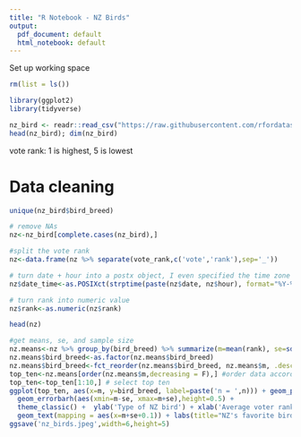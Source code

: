 ```yaml
---
title: "R Notebook - NZ Birds"
output:
  pdf_document: default
  html_notebook: default
---
```


Set up working space
```r
rm(list = ls())
```

```r
library(ggplot2)
library(tidyverse)
```


```r
nz_bird <- readr::read_csv("https://raw.githubusercontent.com/rfordatascience/tidytuesday/master/data/2019/2019-11-19/nz_bird.csv")
head(nz_bird); dim(nz_bird)
```
vote rank: 1 is highest, 5 is lowest

# Data cleaning
```r
unique(nz_bird$bird_breed)
```

```r
# remove NAs
nz<-nz_bird[complete.cases(nz_bird),]

#split the vote rank
nz<-data.frame(nz %>% separate(vote_rank,c('vote','rank'),sep='_'))

# turn date + hour into a postx object, I even specified the time zone right!
nz$date_time<-as.POSIXct(strptime(paste(nz$date, nz$hour), format="%Y-%m-%d %H", tz="NZ"))

# turn rank into numeric value
nz$rank<-as.numeric(nz$rank)

head(nz)
```
```r
#get means, se, and sample size
nz.means<-nz %>% group_by(bird_breed) %>% summarize(m=mean(rank), se=sd(rank)/sqrt(length(rank)), n=length(rank))
nz.means$bird_breed<-as.factor(nz.means$bird_breed)
nz.means$bird_breed<-fct_reorder(nz.means$bird_breed, nz.means$m, .desc = T) #reorder factor based on mean value
top_ten<-nz.means[order(nz.means$m,decreasing = F),] #order data according to avearge value
top_ten<-top_ten[1:10,] # select top ten
ggplot(top_ten, aes(x=m, y=bird_breed, label=paste('n = ',n))) + geom_point(size=3) + 
  geom_errorbarh(aes(xmin=m-se, xmax=m+se),height=0.5) + 
  theme_classic() +  ylab('Type of NZ bird') + xlab('Average voter rank  ± s.e.') + 
  geom_text(mapping = aes(x=m+se+0.1)) + labs(title="NZ's favorite bird is the yellow-eyed penguine", subtitle='it also got far more votes then any  other bird') + theme(plot.title=element_text(face = 'bold'))
ggsave('nz_birds.jpeg',width=6,height=5)
```

